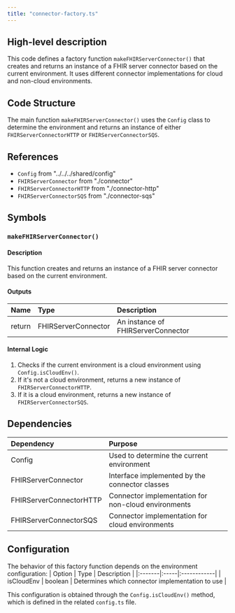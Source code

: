 ```yaml
---
title: "connector-factory.ts"
---
```


## High-level description
This code defines a factory function `makeFHIRServerConnector()` that creates and returns an instance of a FHIR server connector based on the current environment. It uses different connector implementations for cloud and non-cloud environments.

## Code Structure
The main function `makeFHIRServerConnector()` uses the `Config` class to determine the environment and returns an instance of either `FHIRServerConnectorHTTP` or `FHIRServerConnectorSQS`.

## References
- `Config` from "../../../shared/config"
- `FHIRServerConnector` from "./connector"
- `FHIRServerConnectorHTTP` from "./connector-http"
- `FHIRServerConnectorSQS` from "./connector-sqs"

## Symbols

### `makeFHIRServerConnector()`
#### Description
This function creates and returns an instance of a FHIR server connector based on the current environment.

#### Outputs
| Name | Type | Description |
|:-----|:-----|:------------|
| return | FHIRServerConnector | An instance of FHIRServerConnector |

#### Internal Logic
1. Checks if the current environment is a cloud environment using `Config.isCloudEnv()`.
2. If it's not a cloud environment, returns a new instance of `FHIRServerConnectorHTTP`.
3. If it is a cloud environment, returns a new instance of `FHIRServerConnectorSQS`.

## Dependencies
| Dependency | Purpose |
|:-----------|:--------|
| Config | Used to determine the current environment |
| FHIRServerConnector | Interface implemented by the connector classes |
| FHIRServerConnectorHTTP | Connector implementation for non-cloud environments |
| FHIRServerConnectorSQS | Connector implementation for cloud environments |

## Configuration
The behavior of this factory function depends on the environment configuration:
| Option | Type | Description |
|:-------|:-----|:------------|
| isCloudEnv | boolean | Determines which connector implementation to use |

This configuration is obtained through the `Config.isCloudEnv()` method, which is defined in the related `config.ts` file.